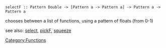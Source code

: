 <source>selectF :: Pattern Double -> [Pattern a -> Pattern a] -> Pattern a -> Pattern a</source>

chooses between a list of functions, using a pattern of floats (from 0-1)

see also: [[select]], [[pickF]], [[squeeze]]

[[Category:Functions]]
